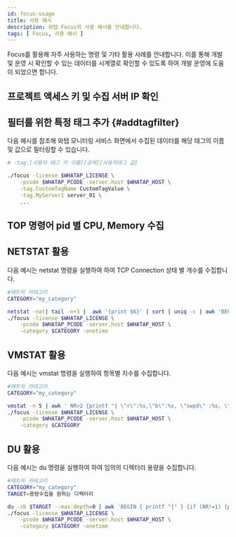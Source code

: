 ```yaml
---
id: focus-usage
title: 사용 예시
description: 와탭 Focus의 사용 예시를 안내합니다.
tags: [ Focus, 사용 예시 ]
---
```


Focus를 활용해 자주 사용하는 명령 및 기타 활용 사례를 안내합니다. 이를 통해 개발 및 운영 시 확인할 수 있는 데이터를 시계열로 확인할 수 있도록 하여 개발 운영에 도움이 되었으면 합니다.

## 프로젝트 액세스 키 및 수집 서버 IP 확인


<Checkpakip />

## 필터를 위한 특정 태그 추가 {#addtagfilter}

다음 예시를 참조해 와탭 모니터링 서비스 화면에서 수집된 데이터를 해당 태그의 이름 및 값으로 필터링할 수 있습니다.

```bash title="SH" showLineNumbers {5,6}
# -tag.[사용자 태그 키 이름][공백][사용자태그 값]

./focus -license $WHATAP_LICENSE \
    -pcode $WHATAP_PCODE -server.host $WHATAP_HOST \
    -tag.CustomTagName CustomTagValue \
    -tag.MyServer1 server_01 \
    ...
```

## TOP 명령어 pid 별 CPU, Memory 수집


<Topcollectcpumemory />

## NETSTAT 활용

다음 예시는 netstat 명령을 실행하여 하여 TCP Connection 상태 별 개수를 수집합니다.

```bash title='Linux Shell'
#매트릭 카테고리
CATEGORY="my_category"

netstat -nat| tail -n+3 |  awk '{print $6}' | sort | uniq -c | awk 'BEGIN { printf "{" } {if (NR!=1) {printf ", "}}{printf "\"%s\":%s",$2,$1} END { print "}" }' | \
./focus -license $WHATAP_LICENSE \
    -pcode $WHATAP_PCODE -server.host $WHATAP_HOST \
    -category $CATEGORY -onetime
```

## VMSTAT 활용

다음 예시는 vmstat 명령을 실행하여 항목별 지수를 수집합니다.

```bash title='Linux Shell'
#매트릭 카테고리
CATEGORY="my_category"

vmstat -n 5 | awk ' NR>2 {printf "{ \"r\":%s,\"b\":%s, \"swpd\" :%s, \"free\" :%s, \"buff\" :%s, \"cache\" :%s, \"si\" :%s, \"so\":%s, \"bi\" :%s, \"bo\" :%s,  \"in\" :%s,  \"cs\":%s, \"us\":%s, \"sy\":%s, \"id\":%s, \"wa\":%s, \"st\" :%s }\n", $1,$2, $3,$4, $5,$6, $7,$8, $9,$10, $11,$12, $13,$14, $15,$16,$17}\n' | \
./focus -license $WHATAP_LICENSE \
    -pcode $WHATAP_PCODE -server.host $WHATAP_HOST \
    -category $CATEGORY
```

## DU 활용

다음 예시는 du 명령을 실행하여 하여 임의의 디렉터리 용량을 수집합니다.

```bash title='Linux Shell'
#매트릭 카테고리
CATEGORY="my_category"
TARGET=용량수집을 원하는 디렉터리

du -sb $TARGET --max-depth=0 | awk 'BEGIN { printf "{" } {if (NR!=1) {printf ", "}}{printf "\"%s\":%s",$2,$1} END { print "}" }' | \
./focus -license $WHATAP_LICENSE \
    -pcode $WHATAP_PCODE -server.host $WHATAP_HOST \
    -category $CATEGORY -onetime
```